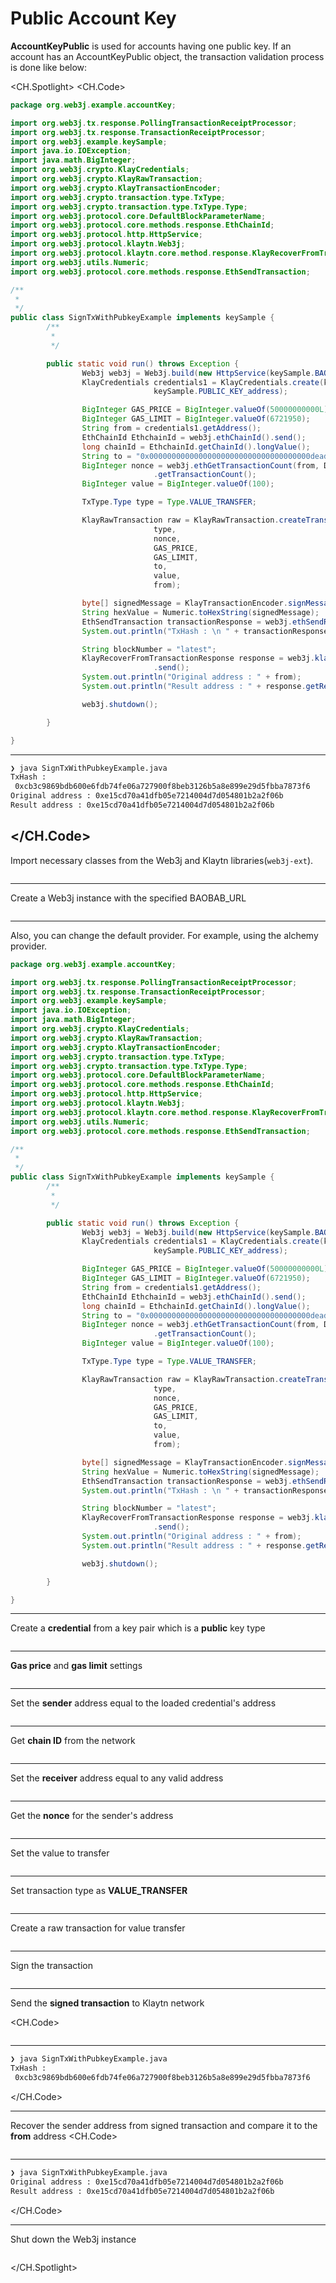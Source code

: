 # Public Account Key

**AccountKeyPublic** is used for accounts having one public key. If an account has an AccountKeyPublic object, the transaction validation process is done like below:

<CH.Spotlight>
<CH.Code>

```java SignTxWithPubkeyExample.java
package org.web3j.example.accountKey;

import org.web3j.tx.response.PollingTransactionReceiptProcessor;
import org.web3j.tx.response.TransactionReceiptProcessor;
import org.web3j.example.keySample;
import java.io.IOException;
import java.math.BigInteger;
import org.web3j.crypto.KlayCredentials;
import org.web3j.crypto.KlayRawTransaction;
import org.web3j.crypto.KlayTransactionEncoder;
import org.web3j.crypto.transaction.type.TxType;
import org.web3j.crypto.transaction.type.TxType.Type;
import org.web3j.protocol.core.DefaultBlockParameterName;
import org.web3j.protocol.core.methods.response.EthChainId;
import org.web3j.protocol.http.HttpService;
import org.web3j.protocol.klaytn.Web3j;
import org.web3j.protocol.klaytn.core.method.response.KlayRecoverFromTransactionResponse;
import org.web3j.utils.Numeric;
import org.web3j.protocol.core.methods.response.EthSendTransaction;

/**
 * 
 */
public class SignTxWithPubkeyExample implements keySample {
        /**
         * 
         */

        public static void run() throws Exception {
                Web3j web3j = Web3j.build(new HttpService(keySample.BAOBAB_URL));
                KlayCredentials credentials1 = KlayCredentials.create(keySample.PUBLIC_KEY_privkey,
                                keySample.PUBLIC_KEY_address);

                BigInteger GAS_PRICE = BigInteger.valueOf(50000000000L);
                BigInteger GAS_LIMIT = BigInteger.valueOf(6721950);
                String from = credentials1.getAddress();
                EthChainId EthchainId = web3j.ethChainId().send();
                long chainId = EthchainId.getChainId().longValue();
                String to = "0x000000000000000000000000000000000000dead";
                BigInteger nonce = web3j.ethGetTransactionCount(from, DefaultBlockParameterName.LATEST).send()
                                .getTransactionCount();
                BigInteger value = BigInteger.valueOf(100);

                TxType.Type type = Type.VALUE_TRANSFER;

                KlayRawTransaction raw = KlayRawTransaction.createTransaction(
                                type,
                                nonce,
                                GAS_PRICE,
                                GAS_LIMIT,
                                to,
                                value,
                                from);

                byte[] signedMessage = KlayTransactionEncoder.signMessage(raw, chainId, credentials1);
                String hexValue = Numeric.toHexString(signedMessage);
                EthSendTransaction transactionResponse = web3j.ethSendRawTransaction(hexValue).send();
                System.out.println("TxHash : \n " + transactionResponse.getResult());

                String blockNumber = "latest";
                KlayRecoverFromTransactionResponse response = web3j.klayRecoverFromTransaction(hexValue, blockNumber)
                                .send();
                System.out.println("Original address : " + from);
                System.out.println("Result address : " + response.getResult());

                web3j.shutdown();

        }

}
```
---
```zsh output
❯ java SignTxWithPubkeyExample.java
TxHash : 
 0xcb3c9869bdb600e6fdb74fe06a727900f8beb3126b5a8e899e29d5fbba7873f6
Original address : 0xe15cd70a41dfb05e7214004d7d054801b2a2f06b
Result address : 0xe15cd70a41dfb05e7214004d7d054801b2a2f06b
```

</CH.Code>
---
Import necessary classes from the Web3j and Klaytn libraries(`web3j-ext`).


```java SignTxWithPubkeyExample.java focus=1:19

```
---

Create a Web3j instance with the specified BAOBAB_URL


```java SignTxWithPubkeyExample.java focus=30

```
---

Also, you can change the default provider. For example, using the alchemy provider.

```java SignTxWithPubkeyExample.java focus=30
package org.web3j.example.accountKey;

import org.web3j.tx.response.PollingTransactionReceiptProcessor;
import org.web3j.tx.response.TransactionReceiptProcessor;
import org.web3j.example.keySample;
import java.io.IOException;
import java.math.BigInteger;
import org.web3j.crypto.KlayCredentials;
import org.web3j.crypto.KlayRawTransaction;
import org.web3j.crypto.KlayTransactionEncoder;
import org.web3j.crypto.transaction.type.TxType;
import org.web3j.crypto.transaction.type.TxType.Type;
import org.web3j.protocol.core.DefaultBlockParameterName;
import org.web3j.protocol.core.methods.response.EthChainId;
import org.web3j.protocol.http.HttpService;
import org.web3j.protocol.klaytn.Web3j;
import org.web3j.protocol.klaytn.core.method.response.KlayRecoverFromTransactionResponse;
import org.web3j.utils.Numeric;
import org.web3j.protocol.core.methods.response.EthSendTransaction;

/**
 * 
 */
public class SignTxWithPubkeyExample implements keySample {
        /**
         * 
         */

        public static void run() throws Exception {
                Web3j web3j = Web3j.build(new HttpService(keySample.BAOBAB_URL));
                KlayCredentials credentials1 = KlayCredentials.create(keySample.PUBLIC_KEY_privkey,
                                keySample.PUBLIC_KEY_address);

                BigInteger GAS_PRICE = BigInteger.valueOf(50000000000L);
                BigInteger GAS_LIMIT = BigInteger.valueOf(6721950);
                String from = credentials1.getAddress();
                EthChainId EthchainId = web3j.ethChainId().send();
                long chainId = EthchainId.getChainId().longValue();
                String to = "0x000000000000000000000000000000000000dead";
                BigInteger nonce = web3j.ethGetTransactionCount(from, DefaultBlockParameterName.LATEST).send()
                                .getTransactionCount();
                BigInteger value = BigInteger.valueOf(100);

                TxType.Type type = Type.VALUE_TRANSFER;

                KlayRawTransaction raw = KlayRawTransaction.createTransaction(
                                type,
                                nonce,
                                GAS_PRICE,
                                GAS_LIMIT,
                                to,
                                value,
                                from);

                byte[] signedMessage = KlayTransactionEncoder.signMessage(raw, chainId, credentials1);
                String hexValue = Numeric.toHexString(signedMessage);
                EthSendTransaction transactionResponse = web3j.ethSendRawTransaction(hexValue).send();
                System.out.println("TxHash : \n " + transactionResponse.getResult());

                String blockNumber = "latest";
                KlayRecoverFromTransactionResponse response = web3j.klayRecoverFromTransaction(hexValue, blockNumber)
                                .send();
                System.out.println("Original address : " + from);
                System.out.println("Result address : " + response.getResult());

                web3j.shutdown();

        }

}
```
---
Create a **credential** from a key pair which is a **public** key type
```java SignTxWithPubkeyExample.java focus=31:32

```
---
**Gas price** and **gas limit** settings

```java SignTxWithPubkeyExample.java focus=34:35

```
---
Set the **sender** address equal to the loaded credential's address

```java SignTxWithPubkeyExample.java focus=36

```
---
Get **chain ID** from the network

```java SignTxWithPubkeyExample.java focus=37:38

```
---
Set the **receiver** address equal to any valid address

```java SignTxWithPubkeyExample.java focus=39

```
---
Get the **nonce** for the sender's address

```java SignTxWithPubkeyExample.java focus=40:41

```
---
Set the value to transfer

```java SignTxWithPubkeyExample.java focus=42

```
---
Set transaction type as **VALUE_TRANSFER**
```java SignTxWithPubkeyExample.java focus=44

```
---
Create a raw transaction for value transfer

```java SignTxWithPubkeyExample.java focus=46:53

```
---
Sign the transaction

```java SignTxWithPubkeyExample.java focus=55

```
---
Send the **signed transaction** to Klaytn network

<CH.Code>
```java SignTxWithPubkeyExample.java focus=56:58

```


---

```zsh output
❯ java SignTxWithPubkeyExample.java
TxHash : 
 0xcb3c9869bdb600e6fdb74fe06a727900f8beb3126b5a8e899e29d5fbba7873f6
```

</CH.Code>


---
Recover the sender address from signed transaction and compare it to the **from** address
<CH.Code>
```java SignTxWithPubkeyExample.java focus=60:64

```


---

```zsh output
❯ java SignTxWithPubkeyExample.java
Original address : 0xe15cd70a41dfb05e7214004d7d054801b2a2f06b
Result address : 0xe15cd70a41dfb05e7214004d7d054801b2a2f06b
```

</CH.Code>


---
Shut down the Web3j instance


```java SignTxWithPubkeyExample.java focus=66

```

</CH.Spotlight>